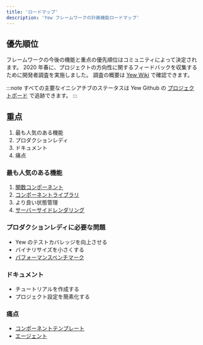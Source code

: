 ```yaml
---
title: 'ロードマップ'
description: 'Yew フレームワークの計画機能ロードマップ'
---
```


## 優先順位

フレームワークの今後の機能と重点の優先順位はコミュニティによって決定されます。
2020 年春に、プロジェクトの方向性に関するフィードバックを収集するために開発者調査を実施しました。
調査の概要は [Yew Wiki](https://github.com/yewstack/yew/wiki/Dev-Survey-%5BSpring-2020%5D) で確認できます。

:::note
すべての主要なイニシアチブのステータスは Yew Github の [プロジェクトボード](https://github.com/yewstack/yew/projects) で追跡できます。
:::

## 重点

1. 最も人気のある機能
2. プロダクションレディ
3. ドキュメント
4. 痛点

### 最も人気のある機能

1. [関数コンポーネント](https://github.com/yewstack/yew/projects/3)
2. [コンポーネントライブラリ](https://github.com/yewstack/yew/projects/4)
3. より良い状態管理
4. [サーバーサイドレンダリング](https://github.com/yewstack/yew/projects/5)

### プロダクションレディに必要な問題

- Yew のテストカバレッジを向上させる
- バイナリサイズを小さくする
- [パフォーマンスベンチマーク](https://github.com/yewstack/yew/issues/5)

### ドキュメント

- チュートリアルを作成する
- プロジェクト設定を簡素化する

### 痛点

- [コンポーネントテンプレート](https://github.com/yewstack/yew/issues/830)
- [エージェント](https://github.com/yewstack/yew/projects/6)
